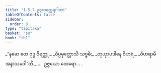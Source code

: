 ```yaml
---
title: "1.5.7 ဥဇ္ဇယတ္ထေရဂါထာ"
tableOfContents: false
sidebar:
  order: 8
type: "tipitaka"
basket: "su"
book: "th1"
---
```



<DynamicBreadcrumb />

<Division number="47" book="th1">

<Paragraph number="107" type="verses" book="th1">
_“နမော တေ ဗုဒ္ဓ ဝီရတ္ထု,_  
_ဝိပ္ပမုတ္တောသိ သဗ္ဗဓိ;_  
_တုယှာပဒါနေ ဝိဟရံ,_  
_ဝိဟရာမိ အနာသဝေါ”တိ._  


</Paragraph>
</Division>

<Paragraph number="108" type="center" book="th1">
…  ဥဇ္ဇယော ထေရော… .
</Paragraph>